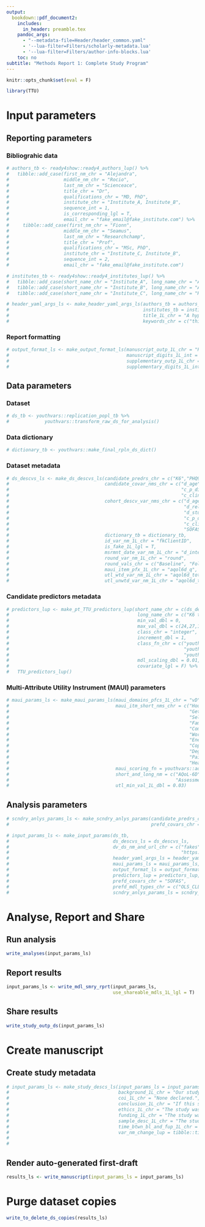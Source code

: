 ```yaml
---
output: 
  bookdown::pdf_document2:
    includes:
      in_header: preamble.tex
    pandoc_args: 
      - "--metadata-file=Header/header_common.yaml"
      - '--lua-filter=Filters/scholarly-metadata.lua'
      - '--lua-filter=Filters/author-info-blocks.lua'
    toc: no
subtitle: "Methods Report 1: Complete Study Program"
---
```

<!-- This is a template that you can adapt to use the reporting workflow tools of the TTU package. You should review the vignettes at https://ready4-dev.github.io/TTU/index.html to better understand each step. -->

<!---Do not modify this block. The code blocks in this document are not to be run when knitting this document.--->
```r
knitr::opts_chunk$set(eval = F)
```
\blandscape
<!---BLOCK_LANDSCAPE_START--->

```r
library(TTU)
```

# Input parameters

## Reporting parameters

### Bibliograhic data
<!-- Un-comment and edit the code chunk below with details on your authorship team. -->
```r
# authors_tb <- ready4show::ready4_authors_lup() %>%
#   tibble::add_case(first_nm_chr = "Alejandra",
#                    middle_nm_chr = "Rocio",
#                    last_nm_chr = "Scienceace",
#                    title_chr = "Dr",
#                    qualifications_chr = "MD, PhD",
#                    institute_chr = "Institute_A, Institute_B",
#                    sequence_int = 1,
#                    is_corresponding_lgl = T,
#                    email_chr = "fake_email@fake_institute.com") %>%
#     tibble::add_case(first_nm_chr = "Fionn",
#                    middle_nm_chr = "Seamus",
#                    last_nm_chr = "Researchchamp",
#                    title_chr = "Prof",
#                    qualifications_chr = "MSc, PhD",
#                    institute_chr = "Institute_C, Institute_B",
#                    sequence_int = 2,
#                    email_chr = "fake_email@fake_institute.com")
```
<!-- Un-comment and edit the code chunk below with details on your authorship team's institutes. The names supplied to the short_name_chr argument must correspond with values in the institute_chr column of the authors lookup table created in the previous step. -->
```r
# institutes_tb <- ready4show::ready4_institutes_lup() %>%
#   tibble::add_case(short_name_chr = "Institute_A", long_name_chr = "Awesome University, Shanghai") %>%
#   tibble::add_case(short_name_chr = "Institute_B", long_name_chr = "August Institution, London") %>%
#   tibble::add_case(short_name_chr = "Institute_C", long_name_chr = "Highly Ranked Uni, Montreal")
```
<!-- Un-comment and edit the code chunk below with details on the title and keywords for your study. -->
```r
# header_yaml_args_ls <- make_header_yaml_args_ls(authors_tb = authors_tb,
#                                                 institutes_tb = institutes_tb,
#                                                 title_1L_chr = "A hypothetical study using fake data for instructional purposes only",
#                                                 keywords_chr = c("this","is","a","replication","using","fake","data","do", "not","cite"))
```

### Report formatting
<!-- Un-comment and edit the code chunk below with details on the desired output formats for the scientific manuscript and supplementary reports and the number of digits of decimal extension that will be used when reporting numbers. -->
```r
# output_format_ls <- make_output_format_ls(manuscript_outp_1L_chr = "PDF",
#                                           manuscript_digits_1L_int = 2L,
#                                           supplementary_outp_1L_chr = "PDF",
#                                           supplementary_digits_1L_int = 2L)
```

## Data parameters

### Dataset
<!-- Un-comment and edit the code chunk below, replacing the fake dataset details with a command to read in your own data. -->
```r
# ds_tb <- youthvars::replication_popl_tb %>% 
#             youthvars::transform_raw_ds_for_analysis() 
```

### Data dictionary
<!-- Un-comment and edit the code chunk below, replacing the default data dictionary with with a command to read in or create a dictionary for your data. The data dictionary must be of the class ready4_dictionary from the ready4use package. -->
```r
# dictionary_tb <- youthvars::make_final_rpln_ds_dict()
```

### Dataset metadata
<!-- Un-comment and edit the code chunk below, to specify the relevant meta-data for your dataset. -->
```r
# ds_descvs_ls <- make_ds_descvs_ls(candidate_predrs_chr = c("K6","PHQ9"),
#                                   candidate_covar_nms_chr = c("d_age", "SOFAS",
#                                                               "c_p_diag_s",
#                                                               "c_clinical_staging_s"),
#                                   cohort_descv_var_nms_chr = c("d_age",
#                                                                "d_relation_s",
#                                                                "d_studying_working",
#                                                                "c_p_diag_s",
#                                                                "c_clinical_staging_s",
#                                                                "SOFAS"),
#                                   dictionary_tb = dictionary_tb, 
#                                   id_var_nm_1L_chr = "fkClientID", 
#                                   is_fake_1L_lgl = T,
#                                   msrmnt_date_var_nm_1L_chr = "d_interview_date",
#                                   round_var_nm_1L_chr = "round", 
#                                   round_vals_chr = c("Baseline", "Follow-up"),
#                                   maui_item_pfx_1L_chr = "aqol6d_q", 
#                                   utl_wtd_var_nm_1L_chr = "aqol6d_total_w", 
#                                   utl_unwtd_var_nm_1L_chr = "aqol6d_total_c")
```

### Candidate predictors metadata
<!-- Un-comment and edit the code chunk below, to specify additional detail on the candidate predictors (as well as any covariates that will be used in the final models) for your dataset. -->
```r
# predictors_lup <- make_pt_TTU_predictors_lup(short_name_chr = c(ds_descvs_ls$candidate_predrs_chr, "SOFAS"),
#                                               long_name_chr = c("K6 total score", "PHQ9 total score", "SOFAS total score"),
#                                               min_val_dbl = 0,
#                                               max_val_dbl = c(24,27,100),
#                                               class_chr = "integer",
#                                               increment_dbl = 1,
#                                               class_fn_chr = c("youthvars::youthvars_k6",
#                                                                "youthvars::youthvars_phq9",
#                                                                "youthvars::youthvars_sofas"),
#                                               mdl_scaling_dbl = 0.01,
#                                               covariate_lgl = F) %>%
#   TTU_predictors_lup()
```

### Multi-Attribute Utility Instrument (MAUI) parameters
<!-- Un-comment and edit the code chunk below, to specify relevant detail on the multi-attibute utility instrument being used in your study. You may need to write a function fto pass to the maui_scoring_fn argument if such a function does not already exist.-->
```r
# maui_params_ls <- make_maui_params_ls(maui_domains_pfcs_1L_chr = "vD",
#                                       maui_itm_short_nms_chr = c("Household tasks",
#                                                                  "Getting around","Morbility",
#                                                                  "Self care","Enjoy close rels",
#                                                                  "Family rels", 
#                                                                  "Community involvement", "Despair", 
#                                                                  "Worry", "Sad", "Agitated",
#                                                                  "Energy level","Control",
#                                                                  "Coping","Frequency of pain", 
#                                                                  "Degree of pain",
#                                                                  "Pain interference", "Vision",
#                                                                  "Hearing", "Communication"),
#                                       maui_scoring_fn = youthvars::add_adol6d_scores,
#                                       short_and_long_nm = c("AQoL-6D",
#                                                             "Assessment of Quality of Life - Six Dimension"),
#                                       utl_min_val_1L_dbl = 0.03)
```

## Analysis parameters
<!-- IF YOU PLAN SECONDARY ANALYSES, un-comment and edit the code chunk below as appropriate.-->
```r
# scndry_anlys_params_ls <- make_scndry_anlys_params(candidate_predrs_chr = c("SOFAS"),
#                                                    prefd_covars_chr = NA_character_)
```
<!-- Un-comment and edit the code chunk below to define the final input paramters list. Note, you will need to supply values relating to a dataverse that you control to the dv_ds_nm_and_url_chr argument, or else assign a NULL value to this argument. If you are not running a secondary analysis, omit the scndry_anlys_params_ls argument or set it to NULL. -->
```r
# input_params_ls <- make_input_params(ds_tb,
#                                      ds_descvs_ls = ds_descvs_ls,
#                                      dv_ds_nm_and_url_chr = c("fakes", 
#                                                               "https://doi.org/10.7910/DVN/D74QMP"), 
#                                      header_yaml_args_ls = header_yaml_args_ls,
#                                      maui_params_ls = maui_params_ls,
#                                      output_format_ls = output_format_ls,
#                                      predictors_lup = predictors_lup,
#                                      prefd_covars_chr = "SOFAS",
#                                      prefd_mdl_types_chr = c("OLS_CLL","GLM_GSN_LOG"),
#                                      scndry_anlys_params_ls = scndry_anlys_params_ls)
```

# Analyse, Report and Share

## Run analysis
```r
write_analyses(input_params_ls)
```

## Report results
```r
input_params_ls <- write_mdl_smry_rprt(input_params_ls,
                                       use_shareable_mdls_1L_lgl = T)
```

## Share results
```r
write_study_outp_ds(input_params_ls)
```

# Create manuscript

## Create study metadata
<!-- Un-comment and edit the code chunk below as appropriate. You will need to supply values relating to a dataverse you control to the dv_ds_nm_and_url_chr argument, or else assign a NULL value to this argument. -->
```r
# input_params_ls <- make_study_descs_ls(input_params_ls = input_params_ls,
#                                        background_1L_chr = "Our study is entirely fictional and has been created to illustrate TTU package functionality.",
#                                        coi_1L_chr = "None declared.",
#                                        conclusion_1L_chr = "If this study was real, the results would be interesting.",
#                                        ethics_1L_chr = "The study was reviewed and granted approval by Awesome University's Human Research Ethics Committee (1111111.1).",
#                                        funding_1L_chr = "The study was funded by Generous Benefactor.",
#                                        sample_desc_1L_chr = "The study sample is fake data that pretends to be young people aged 12 to 25 years who attended Australian primary care services for mental health related needs between November 2019 to August 2020.",
#                                        time_btwn_bl_and_fup_1L_chr = "three months",
#                                        var_nm_change_lup = tibble::tibble(old_nms_chr = c("PHQ9","GAD7"),
#                                                                           new_nms_chr = c("PHQ-9",
#                                                                                           "GAD-7")))
```

## Render auto-generated first-draft
<!-- Note, if you are not planning on developing the auto-generated scientific summary further with a view to future publication, you can add write_to_dv_1L_lgl = T to the following call, which will save the auto-generated manuscript to your dataverse dataset. -->
```r
results_ls <- write_manuscript(input_params_ls = input_params_ls)
```

# Purge dataset copies
```r
write_to_delete_ds_copies(results_ls)
```

\elandscape
<!---BLOCK_LANDSCAPE_STOP--->

